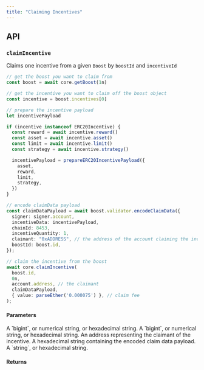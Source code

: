 ```yaml
---
title: "Claiming Incentives"
---
```



<SDKDisclaimer />

## API

### `claimIncentive`

Claims one incentive from a given `Boost` by `boostId` and `incentiveId`

```ts
// get the boost you want to claim from
const boost = await core.getBoost(1n)

// get the incentive you want to claim off the boost object
const incentive = boost.incentives[0]

// prepare the incentive payload
let incentivePayload

if (incentive instanceof ERC20Incentive) {
  const reward = await incentive.reward()
  const asset = await incentive.asset()
  const limit = await incentive.limit()
  const strategy = await incentive.strategy()

  incentivePayload = prepareERC20IncentivePayload({
    asset,
    reward,
    limit,
    strategy,
  })
}

// encode claimData payload
const claimDataPayload = await boost.validator.encodeClaimData({
  signer: signer.account,
  incentiveData: incentivePayload,
  chainId: 8453,
  incentiveQuantity: 1,
  claimant: "0xADDRESS", // the address of the account claiming the incentive
  boostId: boost.id,
});

// claim the incentive from the boost
await core.claimIncentive(
  boost.id,
  0n,
  account.address, // the claimant
  claimDataPayload,
  { value: parseEther('0.000075') }, // claim fee
);
```

#### Parameters

<ParamField path="boostId" type="string | bigint" required>
A `bigint`, or numerical string, or hexadecimal string.
</ParamField>

<ParamField path="incentiveId" type="string | bigint" required>
A `bigint`, or numerical string, or hexadecimal string.
</ParamField>

<ParamField path="address" type="string" required>
An address representing the claimant of the incentive.
</ParamField>

<ParamField path="claimDataPayload" type="string" required>
A hexadecimal string containing the encoded claim data payload.
</ParamField>

<ParamField path="claimFee" type="string" required>
A `string`, or hexadecimal string.
</ParamField>

<WriteParams />

#### Returns

<ResponseField name="void" type="Promise<void>" />
